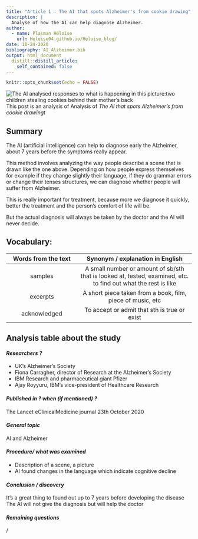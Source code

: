 ```yaml
---
title: "Article 1 : The AI that spots Alzheimer's from cookie drawing"
description: |
  Analyse of how the AI can help diagnose Alzheimer.
author:
  - name: Plasman Héloïse
    url: Heloise04.github.io/Heloise_blog/
date: 10-24-2020
bibliography: AI_Alzheimer.bib
output: html_document
  distill::distill_article:
    self_contained: false
---
```


```r
knitr::opts_chunk$set(echo = FALSE)
```

![The AI analysed responses to what is happening in this picture:two children stealing cookies behind their mother's back](images/cookietheft.jpg)
This post is an analysis of Analysis of *The AI that spots Alzheimer's from cookie drawingt*


## Summary 

The AI (artificial intelligence) can help to diagnose early the Alzheimer, about 7 years before the symptoms really appear. 

This method involves analyzing the way people describe a scene that is drawn like the one above. Depending on how people express themselves for example if they change slightly their language, if they do grammar errors or change their tenses structures, we can diagnose whether people will suffer from Alzheimer.

This is really important for treatment, because more we diagnose it quickly, better the treatment and the person's comfort of life will be. 

But the actual diagnosis will always be taken by the doctor and the AI will never decide.


## Vocabulary: 

| Words from the text 	| Synonym / explanation in English 	|
|:-------------------:	|:--------------------------------:	|
|      samples     	|       A small number or amount of sb/sth that is looked at, tested, examined, etc. to find out what the rest is like            	|
|         excerpts          	|       A short piece taken from a book, film, piece of music, etc            	|
|      acknowledged     	|       To accept or admit that sth is true or exist            	|


## Analysis table about the study


#### *Researchers ?*
* UK's Alzheimer's Society
* Fiona Carragher, director of Research at the Alzheimer's Society
* IBM Research and pharmaceutical giant Pfizer
* Ajay Royyuru, IBM's vice-president of Healthcare Research

#### *Published in ? when (if mentioned) ?*
The Lancet eClinicalMedicine journal 
23th October 2020


#### *General topic*
AI and Alzheimer


#### *Procedure/ what was examined* 
* Description of a scene, a picture 
* AI found changes in the language which indicate cognitive decline


#### *Conclusion / discovery* 
It’s a great thing to found out up to 7 years before developing the disease
The AI will not give the diagnosis but will help the doctor 


#### *Remaining questions*
/
